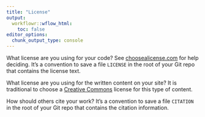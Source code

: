 ```yaml
---
title: "License"
output:
  workflowr::wflow_html:
    toc: false
editor_options:
  chunk_output_type: console
---
```



What license are you using for your code? See [choosealicense.com][choose] for
help deciding. It's a convention to save a file `LICENSE` in the root of your
Git repo that contains the license text.

What license are you using for the written content on your site? It is
traditional to choose a [Creative Commons][cc] license for this type of content.

[choose]: https://choosealicense.com/
[cc]: https://creativecommons.org/choose/

How should others cite your work? It's a convention to save a file `CITATION`
in the root of your Git repo that contains the citation information.
